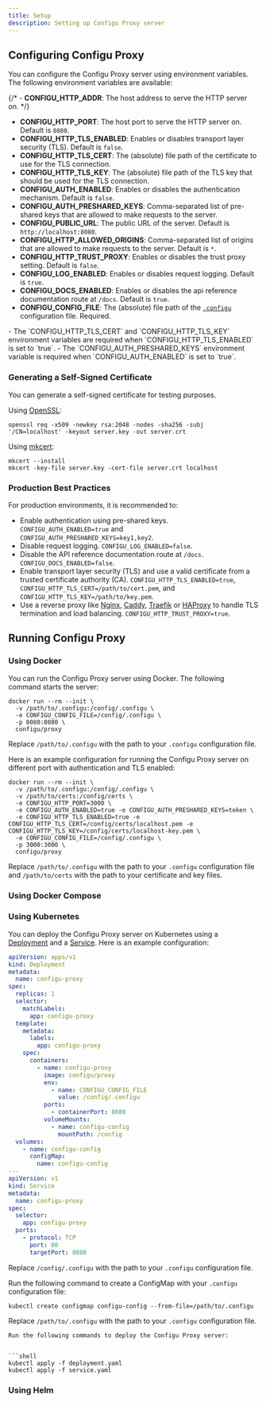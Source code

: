 ```yaml
---
title: Setup
description: Setting up Configu Proxy server
---
```


## Configuring Configu Proxy

You can configure the Configu Proxy server using environment variables. The following environment variables are available:

{/* - **CONFIGU_HTTP_ADDR**: The host address to serve the HTTP server on. */}

- **CONFIGU_HTTP_PORT**: The host port to serve the HTTP server on. Default is `8080`.
- **CONFIGU_HTTP_TLS_ENABLED**: Enables or disables transport layer security (TLS). Default is `false`.
- **CONFIGU_HTTP_TLS_CERT**: The (absolute) file path of the certificate to use for the TLS connection.
- **CONFIGU_HTTP_TLS_KEY**: The (absolute) file path of the TLS key that should be used for the TLS connection.
- **CONFIGU_AUTH_ENABLED**: Enables or disables the authentication mechanism. Default is `false`.
- **CONFIGU_AUTH_PRESHARED_KEYS**: Comma-separated list of pre-shared keys that are allowed to make requests to the server.
- **CONFIGU_PUBLIC_URL**: The public URL of the server. Default is `http://localhost:8080`.
- **CONFIGU_HTTP_ALLOWED_ORIGINS**: Comma-separated list of origins that are allowed to make requests to the server. Default is `*`.
- **CONFIGU_HTTP_TRUST_PROXY**: Enables or disables the trust proxy setting. Default is `false`.
- **CONFIGU_LOG_ENABLED**: Enables or disables request logging. Default is `true`.
- **CONFIGU_DOCS_ENABLED**: Enables or disables the api reference documentation route at `/docs`. Default is `true`.
- **CONFIGU_CONFIG_FILE**: The (absolute) file path of the [`.configu`](/interfaces/.configu) configuration file. Required.

<Note>
  - The `CONFIGU_HTTP_TLS_CERT` and `CONFIGU_HTTP_TLS_KEY` environment variables are required when
  `CONFIGU_HTTP_TLS_ENABLED` is set to `true`. - The `CONFIGU_AUTH_PRESHARED_KEYS` environment variable is required when
  `CONFIGU_AUTH_ENABLED` is set to `true`.
</Note>

### Generating a Self-Signed Certificate

You can generate a self-signed certificate for testing purposes.

Using [OpenSSL](https://www.openssl.org/):

```shell
openssl req -x509 -newkey rsa:2048 -nodes -sha256 -subj '/CN=localhost' -keyout server.key -out server.crt
```

Using [mkcert](https://mkcert.dev):

```shell
mkcert --install
mkcert -key-file server.key -cert-file server.crt localhost
```

### Production Best Practices

For production environments, it is recommended to:

- Enable authentication using pre-shared keys.
  `CONFIGU_AUTH_ENABLED=true` and `CONFIGU_AUTH_PRESHARED_KEYS=key1,key2`.
- Disable request logging.
  `CONFIGU_LOG_ENABLED=false`.
- Disable the API reference documentation route at `/docs`.
  `CONFIGU_DOCS_ENABLED=false`.
- Enable transport layer security (TLS) and use a valid certificate from a trusted certificate authority (CA).
  `CONFIGU_HTTP_TLS_ENABLED=true`, `CONFIGU_HTTP_TLS_CERT=/path/to/cert.pem`, and `CONFIGU_HTTP_TLS_KEY=/path/to/key.pem`.
- Use a reverse proxy like [Nginx](https://nginx.org/), [Caddy](https://caddyserver.com/), [Traefik](https://traefik.io/) or [HAProxy](https://www.haproxy.org/) to handle TLS termination and load balancing.
  `CONFIGU_HTTP_TRUST_PROXY=true`.

## Running Configu Proxy

### Using Docker

You can run the Configu Proxy server using Docker. The following command starts the server:

```shell
docker run --rm --init \
  -v /path/to/.configu:/config/.configu \
  -e CONFIGU_CONFIG_FILE=/config/.configu \
  -p 8080:8080 \
  configu/proxy
```

Replace `/path/to/.configu` with the path to your `.configu` configuration file.

Here is an example configuration for running the Configu Proxy server on different port with authentication and TLS enabled:

```shell
docker run --rm --init \
  -v /path/to/.configu:/config/.configu \
  -v /path/to/certs:/config/certs \
  -e CONFIGU_HTTP_PORT=3000 \
  -e CONFIGU_AUTH_ENABLED=true -e CONFIGU_AUTH_PRESHARED_KEYS=token \
  -e CONFIGU_HTTP_TLS_ENABLED=true -e CONFIGU_HTTP_TLS_CERT=/config/certs/localhost.pem -e CONFIGU_HTTP_TLS_KEY=/config/certs/localhost-key.pem \
  -e CONFIGU_CONFIG_FILE=/config/.configu \
  -p 3000:3000 \
  configu/proxy
```

Replace `/path/to/.configu` with the path to your `.configu` configuration file and `/path/to/certs` with the path to your certificate and key files.

### Using Docker Compose

### Using Kubernetes

You can deploy the Configu Proxy server on Kubernetes using a [Deployment](https://kubernetes.io/docs/concepts/workloads/controllers/deployment/) and a [Service](https://kubernetes.io/docs/concepts/services-networking/service/). Here is an example configuration:

```yaml configu-proxy.yaml
apiVersion: apps/v1
kind: Deployment
metadata:
  name: configu-proxy
spec:
  replicas: 1
  selector:
    matchLabels:
      app: configu-proxy
  template:
    metadata:
      labels:
        app: configu-proxy
    spec:
      containers:
        - name: configu-proxy
          image: configu/proxy
          env:
            - name: CONFIGU_CONFIG_FILE
              value: /config/.configu
          ports:
            - containerPort: 8080
          volumeMounts:
            - name: configu-config
              mountPath: /config
  volumes:
    - name: configu-config
      configMap:
        name: configu-config
---
apiVersion: v1
kind: Service
metadata:
  name: configu-proxy
spec:
  selector:
    app: configu-proxy
  ports:
    - protocol: TCP
      port: 80
      targetPort: 8080
```

Replace `/config/.configu` with the path to your `.configu` configuration file.

Run the following command to create a ConfigMap with your `.configu` configuration file:

```shell
kubectl create configmap configu-config --from-file=/path/to/.configu
```

Replace `/path/to/.configu` with the path to your `.configu` configuration file.

````shell
Run the following commands to deploy the Configu Proxy server:


```shell
kubectl apply -f deployment.yaml
kubectl apply -f service.yaml
````

### Using Helm

<Construction>
